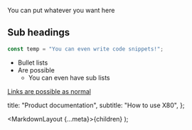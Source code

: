 You can put whatever you want here

## Sub headings

```js
const temp = "You can even write code snippets!";
```

- Bullet lists
- Are possible
  - You can even have sub lists

[Links are possible as normal](https://www.google.com)

<!--
The content below WILL NOT be rendered to the users

It adds some meta data to the page and renders the content
in the template.

All you need to really worry about it filling in the
title and subtitle for any pages you create.
-->

  title: "Product documentation",
  subtitle: "How to use X80",
};


  <MarkdownLayout {...meta}>{children}</MarkdownLayout>
);

